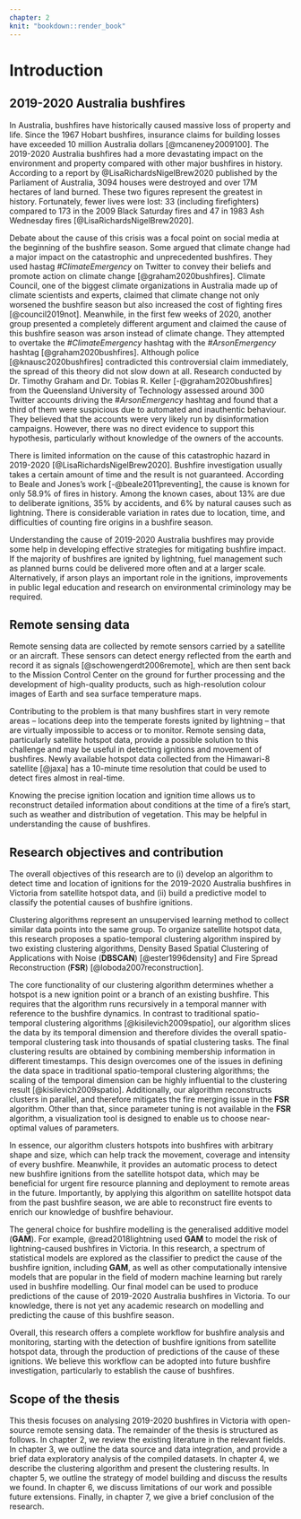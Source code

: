```yaml
---
chapter: 2
knit: "bookdown::render_book"
---
```


# Introduction {#ch:introduction}

## 2019-2020 Australia bushfires

In Australia, bushfires have historically caused massive loss of property and life. Since the 1967 Hobart bushfires, insurance claims for building losses have exceeded 10 million Australia dollars [@mcaneney2009100]. The 2019-2020 Australia bushfires had a more devastating impact on the environment and property compared with other major bushfires in history.  According to a report by @LisaRichardsNigelBrew2020 published by the Parliament of Australia, 3094 houses were destroyed and over 17M hectares of land burned. These two figures represent the greatest in history. Fortunately, fewer lives were lost: 33 (including firefighters) compared to 173 in the 2009 Black Saturday fires and 47 in 1983 Ash Wednesday fires [@LisaRichardsNigelBrew2020].

Debate about the cause of this crisis was a focal point on social media at the beginning of the bushfire season. Some argued that climate change had a major impact on the catastrophic and unprecedented bushfires. They used hastag *#ClimateEmergency* on Twitter to convey their beliefs and promote action on climate change [@graham2020bushfires]. Climate Council, one of the biggest climate organizations in Australia made up of climate scientists and experts, claimed that climate change not only worsened the bushfire season but also increased the cost of fighting fires [@council2019not]. Meanwhile, in the first few weeks of 2020, another group presented a completely different argument and claimed the cause of this bushfire season was arson instead of climate change. They attempted to overtake the *#ClimateEmergency* hashtag with the *#ArsonEmergency* hashtag [@graham2020bushfires]. Although police [@knausc2020bushfires] contradicted this controversial claim immediately, the spread of this theory did not slow down at all. Research conducted by Dr. Timothy Graham and Dr. Tobias R. Keller [-@graham2020bushfires] from the Queensland University of Technology assessed around 300 Twitter accounts driving the *#ArsonEmergency* hashtag and found that a third of them were suspicious due to automated and inauthentic behaviour. They believed that the accounts were very likely run by disinformation campaigns. However, there was no direct evidence to support this hypothesis, particularly without knowledge of the owners of the accounts. 

There is limited information on the cause of this catastrophic hazard in 2019-2020 [@LisaRichardsNigelBrew2020]. Bushfire investigation usually takes a certain amount of time and the result is not guaranteed. According to Beale and Jones's work [-@beale2011preventing], the cause is known for only 58.9% of fires in history. Among the known cases, about 13% are due to deliberate ignitions, 35% by accidents, and 6% by natural causes such as lightning. There is considerable variation in rates due to location, time, and difficulties of counting fire origins in a bushfire season.

Understanding the cause of 2019-2020 Australia bushfires may provide some help in developing effective strategies for mitigating bushfire impact. If the majority of bushfires are ignited by lightning, fuel management such as planned burns could be delivered more often and at a larger scale. Alternatively, if arson plays an important role in the ignitions, improvements in public legal education and research on environmental criminology may be required.


## Remote sensing data

Remote sensing data are collected by remote sensors carried by a satellite or an aircraft. These sensors can detect energy reflected from the earth and record it as signals [@schowengerdt2006remote], which are then sent back to the Mission Control Center on the ground for further processing and the development of high-quality products, such as high-resolution colour images of Earth and sea surface temperature maps.

Contributing to the problem is that many bushfires start in very remote areas -- locations deep into the temperate forests ignited by lightning -- that are virtually impossible to access or to monitor. Remote sensing data, particularly satellite hotspot data, provide a possible solution to this challenge and may be useful in detecting ignitions and movement of bushfires. Newly available hotspot data collected from the Himawari-8 satellite [@jaxa] has a 10-minute time resolution that could be used to detect fires almost in real-time.

Knowing the precise ignition location and ignition time allows us to reconstruct detailed information about conditions at the time of a fire's start, such as weather and distribution of vegetation. This may be helpful in understanding the cause of bushfires.


## Research objectives and contribution

<!--

This research explore the potential methods of fire ignition during 2019-2020 Australia bushfires season based on the new availability of satellite data. Satellite data provides the opportunity to more objectively study ignition locations, particularly in less accessible regions.

The overall research aim is to provide probabilistic estimates of the cause of fire ignition for the 2019-2020 bushfires. Several smaller research questions that being addressed are:

  1. Using satellite hotspots data can we detect ignition time and location? 
  2. How do the characteristics of 2019-2020 bushfires compare to historical bushfires?
  3. Can data from other sources including vegetation, weather, proximity to road and recreation sites help to inform ignition type?

-->

The overall objectives of this research are to (i) develop an algorithm to detect time and location of ignitions for the 2019-2020 Australia bushfires in Victoria from satellite hotspot data, and (ii) build a predictive model to classify the potential causes of bushfire ignitions. 


Clustering algorithms represent an unsupervised learning method to collect similar data points into the same group. To organize satellite hotspot data, this research proposes a spatio-temporal clustering algorithm inspired by two existing clustering algorithms, Density Based Spatial Clustering of Applications with Noise (**DBSCAN**) [@ester1996density] and Fire Spread Reconstruction (**FSR**) [@loboda2007reconstruction]. 

The core functionality of our clustering algorithm determines whether a hotspot is a new ignition point or a branch of an existing bushfire. This requires that the algorithm runs recursively in a temporal manner with reference to the bushfire dynamics. In contrast to traditional spatio-temporal clustering algorithms [@kisilevich2009spatio], our algorithm slices the data by its temporal dimension and therefore divides the overall spatio-temporal clustering task into thousands of spatial clustering tasks. The final clustering results are obtained by combining membership information in different timestamps. This design overcomes one of the issues in defining the data space in traditional spatio-temporal clustering algorithms; the scaling of the temporal dimension can be highly influential to the clustering result [@kisilevich2009spatio]. Additionally, our algorithm reconstructs clusters in parallel, and therefore mitigates the fire merging issue in the **FSR** algorithm. Other than that, since parameter tuning is not available in the **FSR** algorithm, a visualization tool is designed to enable us to choose near-optimal values of parameters. 

In essence, our algorithm clusters hotspots into bushfires with arbitrary shape and size, which can help track the movement, coverage and intensity of every bushfire. Meanwhile, it provides an automatic process to detect new bushfire ignitions from the satellite hotspot data, which may be beneficial for urgent fire resource planning and deployment to remote areas in the future. Importantly, by applying this algorithm on satellite hotspot data from the past bushfire season, we are able to reconstruct fire events to enrich our knowledge of bushfire behaviour.


The general choice for bushfire modelling is the generalised additive model (**GAM**). For example, @read2018lightning used **GAM** to model the risk of lightning-caused bushfires in Victoria. In this research, a spectrum of statistical models are explored as the classifier to predict the cause of the bushfire ignition, including **GAM**, as well as other computationally intensive models that are popular in the field of modern machine learning but rarely used in bushfire modelling. Our final model can be used to produce predictions of the cause of 2019-2020 Australia bushfires in Victoria. To our knowledge, there is not yet any academic research on modelling and predicting the cause of this bushfire season.


Overall, this research offers a complete workflow for bushfire analysis and monitoring, starting with the detection of bushfire ignitions from satellite hotspot data, through the production of predictions of the cause of these ignitions. We believe this workflow can be adopted into future bushfire investigation, particularly to establish the cause of bushfires.


## Scope of the thesis

This thesis focuses on analysing 2019-2020 bushfires in Victoria with open-source remote sensing data. The remainder of the thesis is structured as follows. In chapter 2, we review the existing literature in the relevant fields. In chapter 3, we outline the data source and data integration, and provide a brief data exploratory analysis of the compiled datasets. In chapter 4, we describe the clustering algorithm and present the clustering results. In chapter 5, we outline the strategy of model building and discuss the results we found. In chapter 6, we discuss limitations of our work and possible future extensions. Finally, in chapter 7, we give a brief conclusion of the research. 





